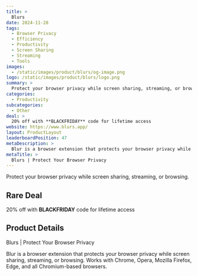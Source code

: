 ```yaml
---
title: >
  Blurs
date: 2024-11-28
tags:
  - Browser Privacy
  - Efficiency
  - Productivity
  - Screen Sharing
  - Streaming
  - Tools
images:
  - /static/images/product/blurs/og-image.png
logo: /static/images/product/blurs/logo.png
summary: >
  Protect your browser privacy while screen sharing, streaming, or browsing.
categories:
  - Productivity
subcategories:
  - Other
deal: >
  20% off with **BLACKFRIDAY** code for lifetime access
website: https://www.blurs.app/
layout: ProductLayout
leaderboardPosition: 47
metaDescription: >
  Blur is a browser extension that protects your browser privacy while screen sharing, streaming, or browsing. Works with Chrome, Opera, Mozilla Firefox, Edge, and all Chromium-based browsers.
metaTitle: >
  Blurs | Protect Your Browser Privacy
---
```

Protect your browser privacy while screen sharing, streaming, or browsing.

## Rare Deal

20% off with **BLACKFRIDAY** code for lifetime access

## Product Details

Blurs | Protect Your Browser Privacy

Blur is a browser extension that protects your browser privacy while screen sharing, streaming, or browsing. Works with Chrome, Opera, Mozilla Firefox, Edge, and all Chromium-based browsers.
